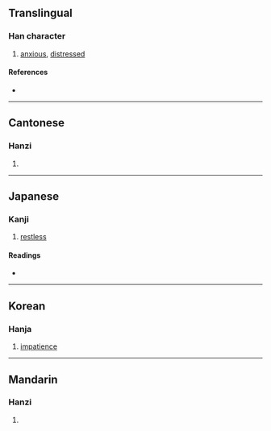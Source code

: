{{character info/new}}
==Translingual==

===Han character===
{{Han char|rn=61|rad=心|as=13|sn=16|four=90032|canj=PWLV|ids=⿰忄睘}}

# [[anxious]], [[distressed]]

====References====
* {{Han ref|kx=0405.110|dkj=11319|dj=0745.210|hdz=42361.040|uh=61C1|ud=25025|bh=E97C|bd=59772}}

----

==Cantonese==

===Hanzi===
{{yue-hanzi|jyut=[[gyun1]], [[hyun1]]|y=gyun1, hyun1}}

# {{defn|lang=yue|sort=心13}}

----

==Japanese==

===Kanji===
{{ja-kanji|grade=|rs=心13}}

# [[restless]]

====Readings====
* {{ja-readings|on=[[けん]] (ken), [[かん]] (kan), [[げん]] (gen)|kun=[[はげしい]] (hageshii)}}

----

==Korean==

===Hanja===
{{ko-hanja|hangeul=[[현]], [[환]]|eumhun=|rv=hyeon, hwan|mr=hyŏn, hwan|y=hyen, hwan}}

# [[impatience]]

----

==Mandarin==

===Hanzi===
{{cmn-hanzi|pin=[[xuān]] ([[xuan1]]), [[huān]] ([[huan1]])|wg=hsüan<sup>1</sup>, huan<sup>1</sup>}}

# {{defn|lang=cmn|sort=心13}}